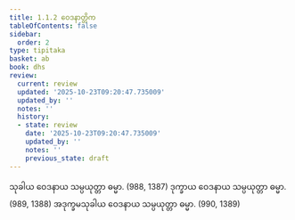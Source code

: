 ```yaml
---
title: 1.1.2 ဝေဒနာတ္တိက
tableOfContents: false
sidebar:
  order: 2
type: tipitaka
basket: ab
book: dhs
review:
  current: review
  updated: '2025-10-23T09:20:47.735009'
  updated_by: ''
  notes: ''
  history:
  - state: review
    date: '2025-10-23T09:20:47.735009'
    updated_by: ''
    notes: ''
    previous_state: draft
---
```



<ReviewStatus review={frontmatter.review} showDetails={true} />

<HypothesisAnnotation frontmatter={frontmatter} />

<DynamicBreadcrumb />

<Division number="2" book="dhs" e="ch" v="29" p="1">

<Paragraph number="5" book="dhs">
သုခါယ ဝေဒနာယ သမ္ပယုတ္တာ ဓမ္မာ. (<Emphasis>988, 1387</Emphasis>)
</Paragraph>

<Paragraph number="6" book="dhs">
ဒုက္ခာယ ဝေဒနာယ သမ္ပယုတ္တာ ဓမ္မာ. (<Emphasis>989, 1388</Emphasis>)
</Paragraph>

<Paragraph number="7" book="dhs">
အဒုက္ခမသုခါယ ဝေဒနာယ သမ္ပယုတ္တာ ဓမ္မာ. (<Emphasis>990, 1389</Emphasis>)
</Paragraph>
</Division>